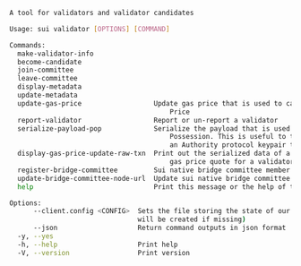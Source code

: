 
```sh
A tool for validators and validator candidates

Usage: sui validator [OPTIONS] [COMMAND]

Commands:
  make-validator-info               
  become-candidate                  
  join-committee                    
  leave-committee                   
  display-metadata                  
  update-metadata                   
  update-gas-price                  Update gas price that is used to calculate Reference Gas
                                        Price
  report-validator                  Report or un-report a validator
  serialize-payload-pop             Serialize the payload that is used to generate Proof of
                                        Possession. This is useful to take the payload offline for
                                        an Authority protocol keypair to sign
  display-gas-price-update-raw-txn  Print out the serialized data of a transaction that sets the
                                        gas price quote for a validator
  register-bridge-committee         Sui native bridge committee member registration
  update-bridge-committee-node-url  Update sui native bridge committee node url
  help                              Print this message or the help of the given subcommand(s)

Options:
      --client.config <CONFIG>  Sets the file storing the state of our user accounts (an empty one
                                will be created if missing)
      --json                    Return command outputs in json format
  -y, --yes                     
  -h, --help                    Print help
  -V, --version                 Print version
```
